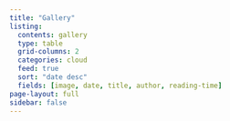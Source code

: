 ```yaml
---
title: "Gallery"
listing:
  contents: gallery
  type: table
  grid-columns: 2
  categories: cloud
  feed: true
  sort: "date desc"
  fields: [image, date, title, author, reading-time]
page-layout: full
sidebar: false
---
```

